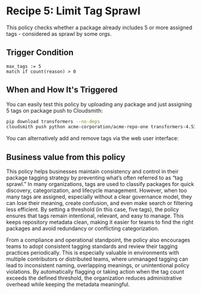 

# Recipe 5: Limit Tag Sprawl 

This policy checks whether a package already includes 5 or more assigned tags - considered as sprawl by some orgs.

<RemoteCodeBlock
  lang="rego"
  src="https://raw.githubusercontent.com/cloudsmith-io/rego-recipes/refs/heads/main/recipe-5/policy.rego"
/>

## Trigger Condition 

```rego
max_tags := 5
match if count(reason) > 0
```

## When and How It's Triggered

You can easily test this policy by uploading any package and just assigning 5 tags on package push to Cloudsmith:

```bash
pip download transformers --no-deps
cloudsmith push python acme-corporation/acme-repo-one transformers-4.53.1-py3-none-any.whl -k "$CLOUDSMITH_API_KEY" --tags TAG1,TAG2,TAG3,TAG4,TAG5
```

You can alternatively add and remove tags via the web user interface:

<BlockImage src={recipe5} alt=""></BlockImage>

## Business value from this policy

This policy helps businesses maintain consistency and control in their package tagging strategy by preventing what’s often referred to as “tag sprawl.” In many organizations, tags are used to classify packages for quick discovery, categorization, and lifecycle management. However, when too many tags are assigned, especially without a clear governance model, they can lose their meaning, create confusion, and even make search or filtering less efficient. By setting a threshold (in this case, five tags), the policy ensures that tags remain intentional, relevant, and easy to manage. This keeps repository metadata clean, making it easier for teams to find the right packages and avoid redundancy or conflicting categorization.

From a compliance and operational standpoint, the policy also encourages teams to adopt consistent tagging standards and review their tagging practices periodically. This is especially valuable in environments with multiple contributors or distributed teams, where unmanaged tagging can lead to inconsistent naming, overlapping meanings, or unintentional policy violations. By automatically flagging or taking action when the tag count exceeds the defined threshold, the organization reduces administrative overhead while keeping the metadata meaningful.
